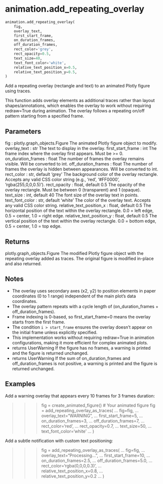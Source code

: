 # animation.add_repeating_overlay { #vidigi.animation.add_repeating_overlay }

```python
animation.add_repeating_overlay(
    fig,
    overlay_text,
    first_start_frame,
    on_duration_frames,
    off_duration_frames,
    rect_color='grey',
    rect_opacity=0.5,
    text_size=40,
    text_font_color='white',
    relative_text_position_x=0.5,
    relative_text_position_y=0.5,
)
```

 Add a repeating overlay (rectangle and text) to an animated Plotly figure using traces.

 This function adds overlay elements as additional traces rather than layout shapes/annotations,
 which enables the overlay to work without requiring redraw=True during animation. The overlay
 follows a repeating on/off pattern starting from a specified frame.

##  Parameters {.doc-section .doc-section--parameters}

 fig : plotly.graph_objects.Figure
     The animated Plotly figure object to modify.
 overlay_text : str
     The text to display in the overlay.
 first_start_frame : int
     The frame index where the overlay first appears. Must be >= 0.
 on_duration_frames : float
     The number of frames the overlay remains visible. Will be converted to int.
 off_duration_frames : float
     The number of frames the overlay is hidden between appearances. Will be converted to int.
 rect_color : str, default 'grey'
     The background color of the overlay rectangle. Accepts any valid CSS color string
     (e.g., 'red', '#FF0000', 'rgba(255,0,0,0.5)').
 rect_opacity : float, default 0.5
     The opacity of the overlay rectangle. Must be between 0 (transparent) and 1 (opaque).
 text_size : int, default 40
     The font size of the overlay text in points.
 text_font_color : str, default 'white'
     The color of the overlay text. Accepts any valid CSS color string.
 relative_text_position_x : float, default 0.5
     The horizontal position of the text within the overlay rectangle.
     0.0 = left edge, 0.5 = center, 1.0 = right edge.
 relative_text_position_y : float, default 0.5
     The vertical position of the text within the overlay rectangle.
     0.0 = bottom edge, 0.5 = center, 1.0 = top edge.

##  Returns {.doc-section .doc-section--returns}

 plotly.graph_objects.Figure
     The modified Plotly figure object with the repeating overlay added as traces.
     The original figure is modified in-place and also returned.

##  Notes {.doc-section .doc-section--notes}

 - The overlay uses secondary axes (x2, y2) to position elements in paper coordinates
   (0 to 1 range) independent of the main plot's data coordinates.
 - The overlay pattern repeats with a cycle length of (on_duration_frames + off_duration_frames).
 - Frame indexing is 0-based, so first_start_frame=0 means the overlay starts from the first frame.
 - The condition `i > start_frame` ensures the overlay doesn't appear on the initial frame
   unless explicitly specified.
 - This implementation works without requiring redraw=True in animation configurations,
   making it more efficient for complex animated plots.
- returns UserWarning
     If the figure has no frames, a warning is printed and the figure is returned unchanged.
 - returns UserWarning
     If the sum of on_duration_frames and off_duration_frames is not positive,
     a warning is printed and the figure is returned unchanged.

##  Examples {.doc-section .doc-section--examples}

 Add a warning overlay that appears every 10 frames for 3 frames duration:

 >>> fig = create_animated_figure()  # Your animated figure
 >>> fig = add_repeating_overlay_as_traces(
 ...     fig=fig,
 ...     overlay_text="WARNING",
 ...     first_start_frame=5,
 ...     on_duration_frames=3,
 ...     off_duration_frames=7,
 ...     rect_color='red',
 ...     rect_opacity=0.7,
 ...     text_size=50,
 ...     text_font_color='white'
 ... )

 Add a subtle notification with custom text positioning:

 >>> fig = add_repeating_overlay_as_traces(
 ...     fig=fig,
 ...     overlay_text="Processing...",
 ...     first_start_frame=10,
 ...     on_duration_frames=2.5,
 ...     off_duration_frames=5.0,
 ...     rect_color='rgba(0,0,0,0.3)',
 ...     relative_text_position_x=0.8,
 ...     relative_text_position_y=0.2
 ... )